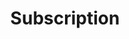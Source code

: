 ---
title: "Subscription"
description: "Learn all possible ways to upgrade your team to its fullest with our tailored pricing plans."
---